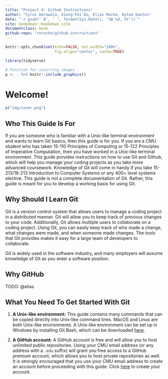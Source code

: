 ```yaml
---
title: "Project 4: Github Instructions"
author: "Cyrus Daruwala, Xiong-Fei Du, Elias Roche, Kylee Santos"
date: "`r gsub(' 0', ' ', format(Sys.Date(), '%B %d, %Y'))`"
site: bookdown::bookdown_site
documentclass: book
github-repo: "reroche/github-instructions"
---
```


```r
knitr::opts_chunk$set(echo=FALSE, out.width="100%",
                      fig.align="center", cache=TRUE)

library(tidyverse)

# Function for inserting images
p <- . %>% knitr::include_graphics()
```

# Welcome! {-}

```r
p("img/cover.png")
```

## Who This Guide Is For {-}

If you are someone who is familiar with a Unix-like terminal environment and wants to learn Git basics, then this guide is for you. If you are a CMU student who has taken 15-110 Principles of Computing or 15-122 Principles of Imperative Computation, then you have worked in a Unix-like terminal environment. This guide provides instructions on how to use Git and Github, which will help you manage your coding projects as you take more advanced coursework. Knowledge of Git will come in handy if you take 15-213/18-213 Introduction to Computer Systems or any 400+ level systems elective. This guide is not a complete documentation of Git. Rather, this guide is meant for you to develop a working basis for using Git.

## Why Should I Learn Git {-}

Git is a version control system that allows users to manage a coding project in a distributed manner. Git will allow you to keep track of previous changes to your code. Additionally, Git allows multiple users to collaborate on a coding project. Using Git, you can easily keep track of who made a change, what changes were made, and when someone made changes. The tools that Git provides makes it easy for a large team of developers to collaborate.

Git is widely used in the software industry, and many employers will assume knowledge of Git as you enter a software position.

## Why GitHub {-}

TODO: @elias

## What You Need To Get Started With Git {-}

(1) **A Unix-like environment:** This guide contains many commands that can be copied directly into Unix-like command lines. MacOS and Linux are both Unix-like environments. A Unix-like environment can be set up in Windows by installing Git Bash, which can be downloaded [here](https://gitforwindows.org/).

(2) **A GitHub account:** A GitHub account is free and will allow you to host unlimited public repositories. Using your CMU email address (or any address with a `.edu` suffix) will grant you free access to a GitHub premium account, which allows you to host private repositories as well. It is strongly encouraged that you use your CMU email address to create an account before proceeding with this guide. Click [here](https://github.com/join?source=header-home) to create your account.

